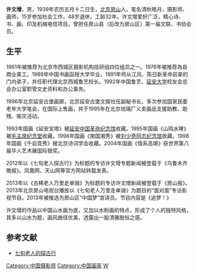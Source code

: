 {{multiple issues|
{{refimprove|time=2015-01-17T10:33:28+00:00}}
{{dead end|time=2015-01-17T12:40:34+00:00}}
{{orphan|time=2015-01-17T12:40:34+00:00}}
}}
'''许文增'''，男，1939年农历五月十二日生，[[北京|北京]][[房山|房山]]人。笔名清秋皓月，摄影师、画师，15岁参加社会工作，48岁退休，工龄32年。许文增爱好广泛，精心诗、书、画、印及机械电信项目。曾担任房山县（后改为房山区）第一届文联、书协会员。

==生平==
1961年被推荐为北京市西城区摄影机构技研组四位组员之一。1976年被推荐為县商业美工。1989年中国书画函授大学毕业。1991年师从江风、陈日新革命前辈的门内弟子，并任职代理北京西城鲁艺校长。1992年中国鲁艺、[[延安大学|延安大学]]校友会总会办公室职管文史资料和办公事务。

1996年北京延安古堡画廊，北京延安古堡文娱社任副秘书长。多次参加国家民委老年大学笔会，在国际上售画，并于1995年在北京琉璃厂义卖画品支援助教、助残、赈灾活动。

1993年国画《延安宝塔》被[[延安|延安]][[中国革命纪念馆|中国革命纪念馆]]收藏。1995年国画《山鸣水哮》被[[毛主席纪念堂|毛主席纪念堂]]收藏。1998年国画《南国湘秀》被[[刘少奇同志纪念馆|刘少奇同志纪念馆]]收藏。1998年国画《千岩竞秀》被北京诗词学会收藏。2004年国画《情系高塬》获世界第八届华人艺术展国际银奖。

2012年以《七旬老人探古行》为标题的专访许文增专题新闻被登载于《乌鲁木齐晚报》。凤凰网、天山网等官方网站转载发表。

2013年以《古稀老人万里走单骑》为标题的专访许文增新闻被登载于《房山报》。2013年北京房山电视台播放以《七旬老人万里走单骑》为题目的“面对面”专访影视节目。2013年被推选为房山区“中国梦”宣讲员。节目内容是《追梦！》

许文增的作品以中国山水画为底，又加以水粉画的特点，形成了个人的独特风格，其多以山水为题，画风曲径优美，透露出一股清雅脱俗之感。
==参考文献==
* [http://news.ifeng.com/gundong/detail_2012_09/13/17595846_0.shtml 七旬老人的探古行]{{Wayback|url=http://news.ifeng.com/gundong/detail_2012_09/13/17595846_0.shtml |date=20150215191216 }}

{{DEFAULTSORT:X}}
[[Category:中国摄影师|Category:中国摄影师]]
[[Category:中国画家|Category:中国画家]]
[[Category:许姓|W]]